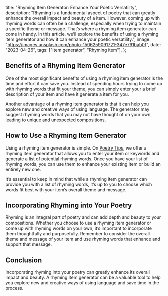   title: "Rhyming Item Generator: Enhance Your Poetic Versatility",
  description:
    "Rhyming is a fundamental aspect of poetry that can greatly enhance the overall impact and beauty of a item. However, coming up with rhyming words can often be a challenge, especially when trying to maintain a specific theme or message. That’s where a rhyming item generator can come in handy. In this article, we’ll explore the benefits of using a rhyming item generator and how it can enhance your poetic versatility.",
  image: "https://images.unsplash.com/photo-1506259091721-347e791bab0f",
  date: "2023-04-26",
  tags: ["Item generator", "Rhyming item"],
};

## Benefits of a Rhyming Item Generator

One of the most significant benefits of using a rhyming item generator is the time and effort it can save you. Instead of spending hours trying to come up with rhyming words that fit your theme, you can simply enter your a brief description of your item and have it generate a item for you.

Another advantage of a rhyming item generator is that it can help you explore new and creative ways of using language. The generator may suggest rhyming words that you may not have thought of on your own, leading to unique and unexpected compositions.

## How to Use a Rhyming Item Generator

Using a rhyming item generator is simple. On [Poetry Tips](/), we offer a rhyming item generator that allows you to enter your item or keywords and generate a list of potential rhyming words. Once you have your list of rhyming words, you can use them to enhance your existing item or build an entirely new one.

It’s essential to keep in mind that while a rhyming item generator can provide you with a list of rhyming words, it’s up to you to choose which words fit best with your item’s overall theme and message.

## Incorporating Rhyming into Your Poetry

Rhyming is an integral part of poetry and can add depth and beauty to your compositions. Whether you choose to use a rhyming item generator or come up with rhyming words on your own, it’s important to incorporate them thoughtfully and purposefully. Remember to consider the overall theme and message of your item and use rhyming words that enhance and support that message.

## Conclusion

Incorporating rhyming into your poetry can greatly enhance its overall impact and beauty. A rhyming item generator can be a valuable tool to help you explore new and creative ways of using language and save time in the process.
